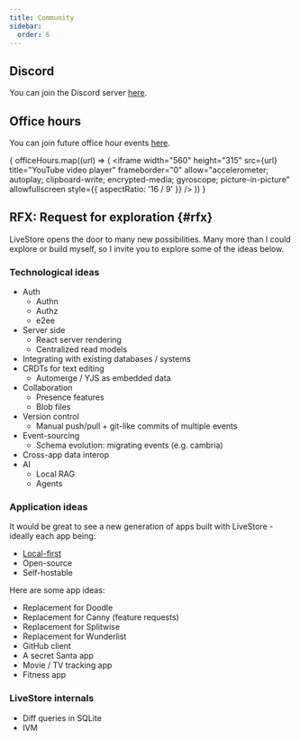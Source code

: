 ```yaml
---
title: Community
sidebar:
  order: 6
---
```



## Discord

You can join the Discord server <a href={DISCORD_INVITE_URL}>here</a>.

## Office hours

You can join future office hour events [here](https://lu.ma/livestore).

{
  officeHours.map((url) => (
    <iframe
      width="560"
      height="315"
      src={url}
      title="YouTube video player"
      frameborder="0"
      allow="accelerometer; autoplay; clipboard-write; encrypted-media; gyroscope; picture-in-picture"
      allowfullscreen
      style={{ aspectRatio: '16 / 9' }}
    />
  ))
}

## RFX: Request for exploration \{#rfx\}

LiveStore opens the door to many new possibilities. Many more than I could explore or build myself, so I invite you to explore some of the ideas below.

### Technological ideas

- Auth
  - Authn
  - Authz
  - e2ee
- Server side
  - React server rendering
  - Centralized read models
- Integrating with existing databases / systems
- CRDTs for text editing
  - Automerge / YJS as embedded data
- Collaboration
  - Presence features
  - Blob files
- Version control
  - Manual push/pull + git-like commits of multiple events
- Event-sourcing
  - Schema evolution: migrating events (e.g. cambria)
- Cross-app data interop
- AI
  - Local RAG
  - Agents

### Application ideas

It would be great to see a new generation of apps built with LiveStore - ideally each app being:

- [Local-first](https://www.inkandswitch.com/essay/local-first/)
- Open-source
- Self-hostable

Here are some app ideas:

- Replacement for Doodle
- Replacement for Canny (feature requests)
- Replacement for Splitwise
- Replacement for Wunderlist
- GitHub client
- A secret Santa app
- Movie / TV tracking app
- Fitness app

### LiveStore internals

- Diff queries in SQLite
- IVM
